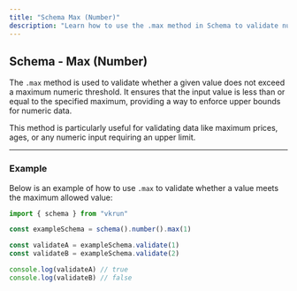 ```yaml
---
title: "Schema Max (Number)"
description: "Learn how to use the .max method in Schema to validate numeric inputs with a maximum value constraint."
---
```


## Schema - Max (Number)

The `.max` method is used to validate whether a given value does not exceed a maximum numeric threshold. It ensures that the input value is less than or equal to the specified maximum, providing a way to enforce upper bounds for numeric data.

This method is particularly useful for validating data like maximum prices, ages, or any numeric input requiring an upper limit.

---

### Example

Below is an example of how to use `.max` to validate whether a value meets the maximum allowed value:

```ts
import { schema } from "vkrun"

const exampleSchema = schema().number().max(1)

const validateA = exampleSchema.validate(1)
const validateB = exampleSchema.validate(2)

console.log(validateA) // true
console.log(validateB) // false
```